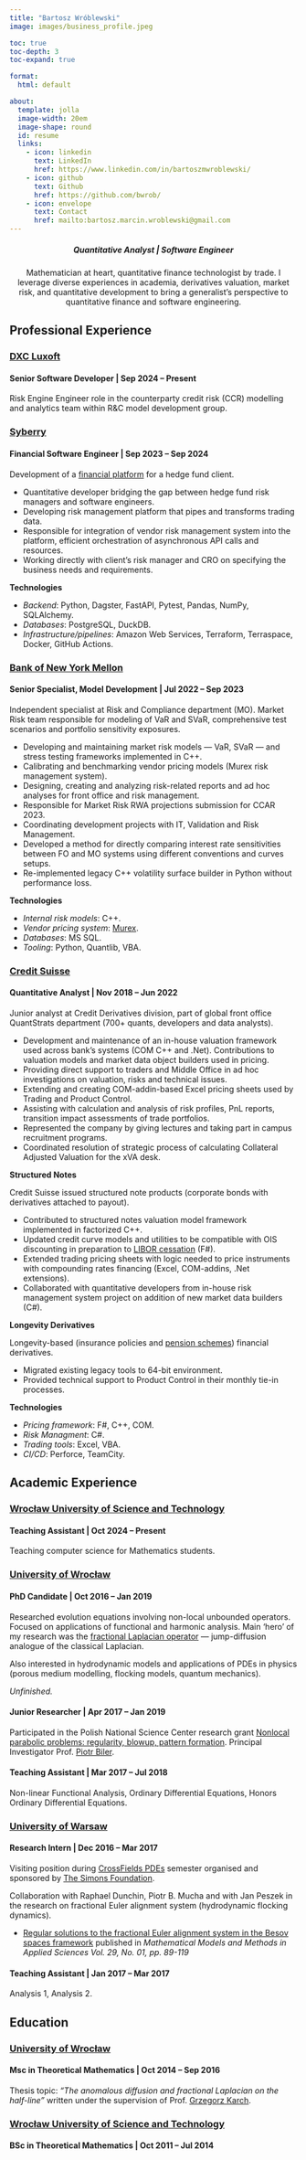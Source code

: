 ```yaml
---
title: "Bartosz Wróblewski"
image: images/business_profile.jpeg

toc: true
toc-depth: 3
toc-expand: true

format:
  html: default

about:
  template: jolla
  image-width: 20em
  image-shape: round
  id: resume
  links:
    - icon: linkedin
      text: LinkedIn
      href: https://www.linkedin.com/in/bartoszmwroblewski/
    - icon: github
      text: Github
      href: https://github.com/bwrob/
    - icon: envelope
      text: Contact
      href: mailto:bartosz.marcin.wroblewski@gmail.com
---
```


::: {#resume}
<center>

##### Quantitative Analyst \| Software Engineer

Mathematician at heart, quantitative finance technologist by trade.
I leverage diverse experiences in academia, derivatives valuation, market risk,
and quantitative development to bring a generalist's perspective to quantitative finance and software engineering.

</center>
:::

## Professional Experience

### [DXC Luxoft](https://www.luxoft.com/)

#### Senior Software Developer \| Sep 2024 -- Present

Risk Engine Engineer role in the counterparty credit risk (CCR) modelling and analytics team within R&C model development group.

### [Syberry](https://www.syberry.com/)

#### Financial Software Engineer \| Sep 2023 -- Sep 2024

Development of a [financial platform](https://www.syberry.com/case-studies/game-changing-financial-platform/) for a hedge fund client.

-   Quantitative developer bridging the gap between hedge fund risk managers and software engineers.
-   Developing risk management platform that pipes and transforms trading data.
-   Responsible for integration of vendor risk management system into the platform, efficient orchestration of asynchronous API calls and resources.
-   Working directly with client's risk manager and CRO on specifying the business needs and requirements.

  **Technologies**

-   *Backend*: Python, Dagster, FastAPI, Pytest, Pandas, NumPy, SQLAlchemy.
-   *Databases*: PostgreSQL, DuckDB.
-   *Infrastructure/pipelines*: Amazon Web Services, Terraform, Terraspace, Docker, GitHub Actions.

### [Bank of New York Mellon](https://www.bnymellon.com/)

#### Senior Specialist, Model Development \| Jul 2022 -- Sep 2023

Independent specialist at Risk and Compliance department (MO). Market Risk team responsible for modeling of VaR and SVaR, comprehensive test scenarios and portfolio sensitivity exposures.

-   Developing and maintaining market risk models --- VaR, SVaR --- and stress testing frameworks implemented in C++.
-   Calibrating and benchmarking vendor pricing models (Murex risk management system).
-   Designing, creating and analyzing risk-related reports and ad hoc analyses for front office and risk management.
-   Responsible for Market Risk RWA projections submission for CCAR 2023.
-   Coordinating development projects with IT, Validation and Risk Management.
-   Developed a method for directly comparing interest rate sensitivities between FO and MO systems using different conventions and curves setups.
-   Re-implemented legacy C++ volatility surface builder in Python without performance loss.

**Technologies**

-   *Internal risk models*: C++.
-   *Vendor pricing system*: [Murex](https://www.murex.com/en).
-   *Databases*: MS SQL.
-   *Tooling*: Python, Quantlib, VBA.

### [Credit Suisse](https://www.credit-suisse.com/)

#### Quantitative Analyst \| Nov 2018 -- Jun 2022

Junior analyst at Credit Derivatives division, part of global front office QuantStrats department (700+ quants, developers and data analysts).

-   Development and maintenance of an in-house valuation framework used across bank's systems (COM C++ and .Net). Contributions to valuation models and market data object builders used in pricing.
-   Providing direct support to traders and Middle Office in ad hoc investigations on valuation, risks and technical issues.
-   Extending and creating COM-addin-based Excel pricing sheets used by Trading and Product Control.
-   Assisting with calculation and analysis of risk profiles, PnL reports, transition impact assessments of trade portfolios.
-   Represented the company by giving lectures and taking part in campus recruitment programs.
-   Coordinated resolution of strategic process of calculating Collateral Adjusted Valuation for the xVA desk.

**Structured Notes**

Credit Suisse issued structured note products (corporate bonds with derivatives attached to payout).

-   Contributed to structured notes valuation model framework implemented in factorized C++.
-   Updated credit curve models and utilities to be compatible with OIS discounting in preparation to [LIBOR cessation](https://www.forbes.com/advisor/investing/what-is-libor/) (F#).
-   Extended trading pricing sheets with logic needed to price instruments with compounding rates financing (Excel, COM-addins, .Net extensions).
-   Collaborated with quantitative developers from in-house risk management system project on addition of new market data builders (C#).

**Longevity Derivatives**

Longevity-based (insurance policies and [pension schemes](https://www.independent.co.uk/news/business/news/itv-pays-credit-suisse-to-take-on-the-risk-on-its-pension-scheme-2342304.html)) financial derivatives.

-   Migrated existing legacy tools to 64-bit environment.
-   Provided technical support to Product Control in their monthly tie-in processes.

**Technologies**

-   *Pricing framework*: F#, C++, COM.
-   *Risk Managment*: C#.
-   *Trading tools*: Excel, VBA.
-   *CI/CD*: Perforce, TeamCity.

## Academic Experience

### [Wrocław University of Science and Technology](https://wmat.pwr.edu.pl/)

#### Teaching Assistant \| Oct 2024 -- Present

Teaching computer science for Mathematics students.

### [University of Wrocław](https://www.math.uni.wroc.pl/)

#### PhD Candidate \| Oct 2016 -- Jan 2019

Researched evolution equations involving non-local unbounded operators. Focused on applications of functional and harmonic analysis. Main 'hero' of my research was the [fractional Laplacian operator](https://en.wikipedia.org/wiki/Fractional_Laplacian) --- jump-diffusion analogue of the classical Laplacian.

Also interested in hydrodynamic models and applications of PDEs in physics (porous medium modelling, flocking models, quantum mechanics).

*Unfinished.*

#### Junior Researcher \| Apr 2017 -- Jan 2019

Participated in the Polish National Science Center research grant [Nonlocal parabolic problems: regularity, blowup, pattern formation](https://projekty.ncn.gov.pl/en/index.php?projekt_id=352757). Principal Investigator Prof. [Piotr Biler](http://www.math.uni.wroc.pl/~biler/).

#### Teaching Assistant \| Mar 2017 -- Jul 2018

Non-linear Functional Analysis, Ordinary Differential Equations, Honors Ordinary Differential Equations.

### [University of Warsaw](https://www.mimuw.edu.pl/en/studies/)

#### Research Intern \| Dec 2016 -- Mar 2017

Visiting position during [CrossFields PDEs](https://crossfields.impan.pl/index.html) semester organised and sponsored by [The Simons Foundation](https://www.simonsfoundation.org/).

Collaboration with Raphael Dunchin, Piotr B. Mucha and with Jan Peszek in the research on fractional Euler alignment system (hydrodynamic flocking dynamics).

-   [Regular solutions to the fractional Euler alignment system in the Besov spaces framework](https://arxiv.org/abs/1804.07611) published in *Mathematical Models and Methods in Applied Sciences Vol. 29, No. 01, pp. 89-119*

#### Teaching Assistant \| Jan 2017 -- Mar 2017

Analysis 1, Analysis 2.

## Education

### [University of Wrocław](https://www.math.uni.wroc.pl/)

#### Msc in Theoretical Mathematics \| Oct 2014 -- Sep 2016

Thesis topic: *"The anomalous diffusion and fractional Laplacian on the half-line"* written under the supervision of Prof. [Grzegorz Karch](https://karch.math.uni.wroc.pl/).

### [Wrocław University of Science and Technology](https://wmat.pwr.edu.pl)

#### BSc in Theoretical Mathematics \| Oct 2011 -- Jul 2014
